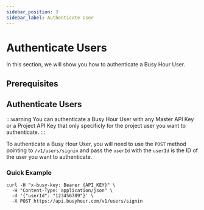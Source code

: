 ```yaml
---
sidebar_position: 3
sidebar_label: Authenticate User
---
```



# Authenticate Users

In this section, we will show you how to authenticate a Busy Hour User.

## Prerequisites

<Prerequisites />


## Authenticate Users

:::warning
You can authenticate a Busy Hour User with any Master API Key or a Project API Key that only specificly for the project user you want to authenticate.
:::

To authenticate a Busy Hour User, you will need to use the `POST` method pointing to `/v1/users/signin` and pass the `userId` with the `userId` is the ID of the user you want to authenticate.

### Quick Example

```curl
curl -H "x-busy-key: Bearer {API_KEY}" \
  -H "Content-Type: application/json" \
  -d '{"userId": "123456789"}' \
  -X POST https://api.busyhour.com/v1/users/signin
```
